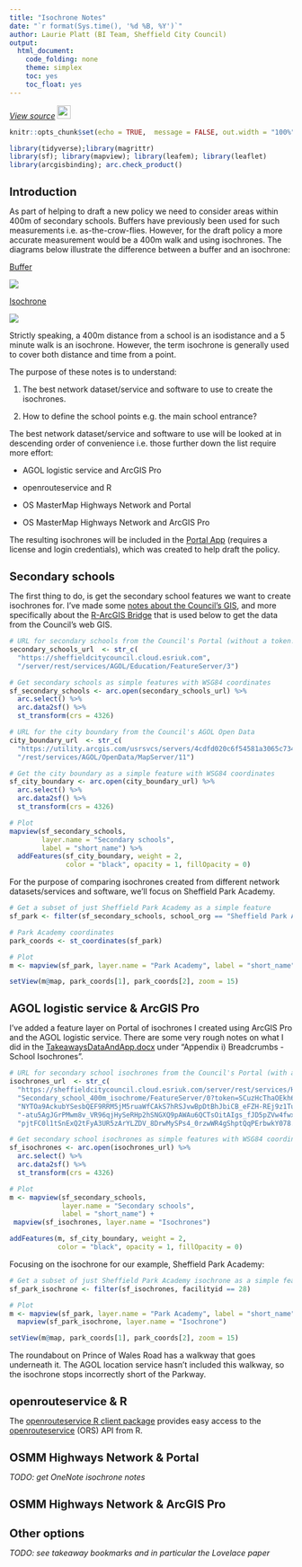 ```yaml
---
title: "Isochrone Notes"
date: "`r format(Sys.time(), '%d %B, %Y')`"
author: Laurie Platt (BI Team, Sheffield City Council)
output: 
  html_document: 
    code_folding: none
    theme: simplex
    toc: yes
    toc_float: yes
---
```


[*View source*](https://github.com/scc-pi/isochrones) ![](octocat.png){width="24"}

```{=html}
<style type="text/css">
h1.title {
  font-size: 24px;
  font-weight: bold;
}
h1 { 
  font-size: 20px;
  font-weight: bold;
}
h4.author { 
  font-size: 14px;
  font-style: italic;
}
h4.date { 
  font-size: 14px;
  font-style: italic;
}
</style>
```

```r
knitr::opts_chunk$set(echo = TRUE,	message = FALSE, out.width = "100%")

library(tidyverse);library(magrittr)
library(sf); library(mapview); library(leafem); library(leaflet)
library(arcgisbinding); arc.check_product()
```

# Introduction

As part of helping to draft a new policy we need to consider areas within 400m of secondary schools. Buffers have previously been used for such measurements i.e. as-the-crow-flies. However, for the draft policy a more accurate measurement would be a 400m walk and using isochrones. The diagrams below illustrate the difference between a buffer and an isochrone:

[Buffer]{.ul}

![](buffer.png)

[Isochrone]{.ul}

![](isochrone.png)

Strictly speaking, a 400m distance from a school is an isodistance and a 5 minute walk is an isochrone. However, the term isochrone is generally used to cover both distance and time from a point.

The purpose of these notes is to understand:

1.  The best network dataset/service and software to use to create the isochrones.

2.  How to define the school points e.g. the main school entrance?

The best network dataset/service and software to use will be looked at in descending order of convenience i.e. those further down the list require more effort:

-   AGOL logistic service and ArcGIS Pro

-   openrouteservice and R

-   OS MasterMap Highways Network and Portal

-   OS MasterMap Highways Network and ArcGIS Pro

The resulting isochrones will be included in the [Portal App](https://sheffieldcitycouncil.cloud.esriuk.com/portal/apps/View/index.html?appid=ba3cbfdb0c3642c6bfe48500b11473e9) (requires a license and login credentials), which was created to help draft the policy.

# Secondary schools

The first thing to do, is get the secondary school features we want to create isochrones for. I've made some [notes about the Council's GIS](https://scc-pi.github.io/notes/gis.html#gis), and more specifically about the [R-ArcGIS Bridge](https://scc-pi.github.io/notes/gis.html#r-arcgis-bridge) that is used below to get the data from the Council's web GIS.

```r
# URL for secondary schools from the Council's Portal (without a token!)
secondary_schools_url  <- str_c(
  "https://sheffieldcitycouncil.cloud.esriuk.com",
  "/server/rest/services/AGOL/Education/FeatureServer/3")

# Get secondary schools as simple features with WSG84 coordinates
sf_secondary_schools <- arc.open(secondary_schools_url) %>% 
  arc.select() %>% 
  arc.data2sf() %>% 
  st_transform(crs = 4326)

# URL for the city boundary from the Council's AGOL Open Data
city_boundary_url  <- str_c(
  "https://utility.arcgis.com/usrsvcs/servers/4cdfd020c6f54581a3065c734535adab",
  "/rest/services/AGOL/OpenData/MapServer/11")

# Get the city boundary as a simple feature with WSG84 coordinates 
sf_city_boundary <- arc.open(city_boundary_url) %>% 
  arc.select() %>% 
  arc.data2sf() %>% 
  st_transform(crs = 4326)

# Plot
mapview(sf_secondary_schools, 
        layer.name = "Secondary schools", 
        label = "short_name") %>% 
  addFeatures(sf_city_boundary, weight = 2, 
              color = "black", opacity = 1, fillOpacity = 0)
```

For the purpose of comparing isochrones created from different network datasets/services and software, we'll focus on Sheffield Park Academy.

```r
# Get a subset of just Sheffield Park Academy as a simple feature
sf_park <- filter(sf_secondary_schools, school_org == "Sheffield Park Academy")

# Park Academy coordinates
park_coords <- st_coordinates(sf_park)

# Plot
m <- mapview(sf_park, layer.name = "Park Academy", label = "short_name")

setView(m@map, park_coords[1], park_coords[2], zoom = 15)
```

# AGOL logistic service & ArcGIS Pro

I've added a feature layer on Portal of isochrones I created using ArcGIS Pro and the AGOL logistic service. There are some very rough notes on what I did in the [TakeawaysDataAndApp.docx](https://1drv.ms/w/s!AhGALyAD2g76ibwuUw9xeggd29iV4g?e=Coiglw) under "Appendix i) Breadcrumbs - School Isochrones".

```r
# URL for secondary school isochrones from the Council's Portal (with a token!)
isochrones_url  <- str_c(
  "https://sheffieldcitycouncil.cloud.esriuk.com/server/rest/services/Hosted/",
  "Secondary_school_400m_isochrome/FeatureServer/0?token=SCuzHcThaOEkh6ewOOmp",
  "NYTOa9AckubYSesbQEF9RRM5jM5ruaWfCAkS7hRSJvwBpDtBhJbiCB_eFZH-REj9z1Tu7jOGF2",
  "-atu5AgJGrPMwm8v_VR96qjHySeRHp2hSNGXQ9pAWAu6QCTsOitAIgs_fJD5pZVw4fwxXSg0es",
  "pjtFC0l1tSnExQ2tFyA3UR5zArYLZDV_8DrwMySPs4_0rzwWR4gShptQqPErbwkY078.")

# Get secondary school isochrones as simple features with WSG84 coordinates
sf_isochrones <- arc.open(isochrones_url) %>% 
  arc.select() %>% 
  arc.data2sf() %>% 
  st_transform(crs = 4326)

# Plot
m <- mapview(sf_secondary_schools, 
             layer.name = "Secondary schools", 
             label = "short_name") + 
 mapview(sf_isochrones, layer.name = "Isochrones")

addFeatures(m, sf_city_boundary, weight = 2, 
            color = "black", opacity = 1, fillOpacity = 0)
```

Focusing on the isochrone for our example, Sheffield Park Academy:

```r
# Get a subset of just Sheffield Park Academy isochrone as a simple feature
sf_park_isochrone <- filter(sf_isochrones, facilityid == 28)

# Plot
m <- mapview(sf_park, layer.name = "Park Academy", label = "short_name") +
  mapview(sf_park_isochrone, layer.name = "Isochrone")

setView(m@map, park_coords[1], park_coords[2], zoom = 15)
```

The roundabout on Prince of Wales Road has a walkway that goes underneath it. The AGOL location service hasn't included this walkway, so the isochrone stops incorrectly short of the Parkway.

# openrouteservice & R

The [openrouteservice R client package](https://giscience.github.io/openrouteservice-r/index.html) provides easy access to the [openrouteservice](https://openrouteservice.org/) (ORS) API from R.

# OSMM Highways Network & Portal

*TODO: get OneNote isochrone notes*

# OSMM Highways Network & ArcGIS Pro

# Other options

*TODO: see takeaway bookmarks and in particular the Lovelace paper*
